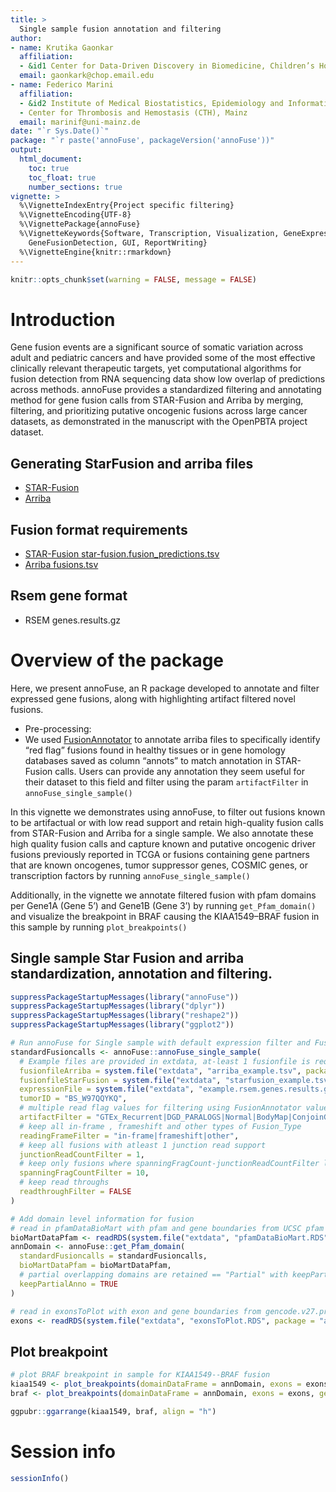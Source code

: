 ```yaml
---
title: >
  Single sample fusion annotation and filtering
author:
- name: Krutika Gaonkar
  affiliation: 
  - &id1 Center for Data-Driven Discovery in Biomedicine, Children’s Hospital of Philadelphia, USA
  email: gaonkark@chop.email.edu
- name: Federico Marini
  affiliation: 
  - &id2 Institute of Medical Biostatistics, Epidemiology and Informatics (IMBEI), Mainz
  - Center for Thrombosis and Hemostasis (CTH), Mainz
  email: marinif@uni-mainz.de
date: "`r Sys.Date()`"
package: "`r paste('annoFuse', packageVersion('annoFuse'))"
output: 
  html_document:
    toc: true
    toc_float: true
    number_sections: true
vignette: >
  %\VignetteIndexEntry{Project specific filtering}
  %\VignetteEncoding{UTF-8}  
  %\VignettePackage{annoFuse}
  %\VignetteKeywords{Software, Transcription, Visualization, GeneExpression, Annotation,
    GeneFusionDetection, GUI, ReportWriting}
  %\VignetteEngine{knitr::rmarkdown}
---
```


```r
knitr::opts_chunk$set(warning = FALSE, message = FALSE)
```


# Introduction
Gene fusion events are a significant source of somatic variation across adult and pediatric cancers and have provided some of the most effective clinically relevant therapeutic targets, yet computational algorithms for fusion detection from RNA sequencing data show low overlap of predictions across methods. annoFuse provides a standardized filtering and annotating method for gene fusion calls from STAR-Fusion and Arriba by merging, filtering, and prioritizing putative oncogenic fusions across large cancer datasets, as demonstrated in the manuscript with the OpenPBTA project dataset.


## Generating StarFusion and arriba files
  * [STAR-Fusion](https://github.com/STAR-Fusion/STAR-Fusion/wiki)
  * [Arriba](https://arriba.readthedocs.io/en/latest/)

## Fusion format requirements

  * [STAR-Fusion star-fusion.fusion_predictions.tsv ](https://github.com/STAR-Fusion/STAR-Fusion/wiki#output-from-star-fusion)
  * [Arriba fusions.tsv](https://arriba.readthedocs.io/en/latest/output-files/)

## Rsem gene format
  * RSEM genes.results.gz

# Overview of the package
Here, we present annoFuse, an R package developed to annotate and filter expressed gene fusions, along with highlighting artifact filtered novel fusions. 

- Pre-processing: 
 * We used [FusionAnnotator](https://github.com/FusionAnnotator/FusionAnnotator/tree/v0.2.0) to annotate arriba files to specifically identify “red flag” fusions found in healthy tissues or in gene homology databases saved as column "annots" to match annotation in STAR-Fusion calls. Users can provide any annotation they seem useful for their dataset to this field and filter using the param `artifactFilter` in `annoFuse_single_sample()`

In this vignette we demonstrates using annoFuse, to filter out fusions known to be artifactual or with low read support and retain high-quality fusion calls from STAR-Fusion and Arriba for a single sample. We also annotate these high quality fusion calls and capture known and putative oncogenic driver fusions previously reported in TCGA or fusions containing gene partners that are known oncogenes, tumor suppressor genes, COSMIC genes, or transcription factors by running `annoFuse_single_sample()`

Additionally, in the vignette we annotate filtered fusion with pfam domains per Gene1A (Gene 5') and Gene1B (Gene 3') by running `get_Pfam_domain()` and visualize the breakpoint in BRAF causing the KIAA1549--BRAF fusion in this sample by running `plot_breakpoints()`


## Single sample Star Fusion and arriba standardization, annotation and filtering.

```r
suppressPackageStartupMessages(library("annoFuse"))
suppressPackageStartupMessages(library("dplyr"))
suppressPackageStartupMessages(library("reshape2"))
suppressPackageStartupMessages(library("ggplot2"))

# Run annoFuse for Single sample with default expression filter and FusionAnnotator red flag artifact filter
standardFusioncalls <- annoFuse::annoFuse_single_sample(
  # Example files are provided in extdata, at-least 1 fusionfile is required along with it's rsem expression file
  fusionfileArriba = system.file("extdata", "arriba_example.tsv", package = "annoFuse"),
  fusionfileStarFusion = system.file("extdata", "starfusion_example.tsv", package = "annoFuse"),
  expressionFile = system.file("extdata", "example.rsem.genes.results.gz", package = "annoFuse"),
  tumorID = "BS_W97QQYKQ",
  # multiple read flag values for filtering using FusionAnnotator values
  artifactFilter = "GTEx_Recurrent|DGD_PARALOGS|Normal|BodyMap|ConjoinG",
  # keep all in-frame , frameshift and other types of Fusion_Type
  readingFrameFilter = "in-frame|frameshift|other",
  # keep all fusions with atleast 1 junction read support
  junctionReadCountFilter = 1,
  # keep only fusions where spanningFragCount-junctionReadCountFilter less than equal to 10
  spanningFragCountFilter = 10,
  # keep read throughs
  readthroughFilter = FALSE
)

# Add domain level information for fusion
# read in pfamDataBioMart with pfam and gene boundaries from UCSC pfam and biomaRt package
bioMartDataPfam <- readRDS(system.file("extdata", "pfamDataBioMart.RDS", package = "annoFuse"))
annDomain <- annoFuse::get_Pfam_domain(
  standardFusioncalls = standardFusioncalls,
  bioMartDataPfam = bioMartDataPfam,
  # partial overlapping domains are retained == "Partial" with keepPartialAnno=TRUE; if keepPartialAnno=FALSE then domain retained status == "No"
  keepPartialAnno = TRUE
)

# read in exonsToPlot with exon and gene boundaries from gencode.v27.primary_assembly.annotation.gtf.gz
exons <- readRDS(system.file("extdata", "exonsToPlot.RDS", package = "annoFuse"))
```

## Plot breakpoint

```r
# plot BRAF breakpoint in sample for KIAA1549--BRAF fusion
kiaa1549 <- plot_breakpoints(domainDataFrame = annDomain, exons = exons, geneposition = "Left", fusionname = "KIAA1549--BRAF", base_size = 12)
braf <- plot_breakpoints(domainDataFrame = annDomain, exons = exons, geneposition = "Right", fusionname = "KIAA1549--BRAF", base_size = 12)

ggpubr::ggarrange(kiaa1549, braf, align = "h")
```

# Session info {-}

```r
sessionInfo()
```


